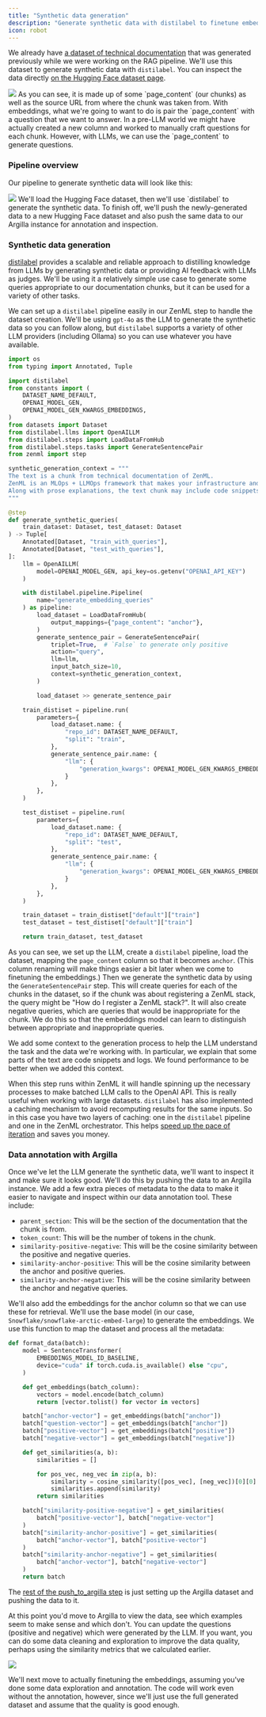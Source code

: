 ```yaml
---
title: "Synthetic data generation"
description: "Generate synthetic data with distilabel to finetune embeddings."
icon: robot
---
```


We already have [a dataset of technical documentation](https://huggingface.co/datasets/zenml/rag%5Fqa%5Fembedding%5Fquestions%5F0%5F60%5F0) that was generated previously while we were working on the RAG pipeline. We'll use this dataset to generate synthetic data with `distilabel`. You can inspect the data directly [on the Hugging Face dataset page](https://huggingface.co/datasets/zenml/rag%5Fqa%5Fembedding%5Fquestions%5F0%5F60%5F0).

<Frame >
  <img src="/_assets/user-guide/sy.avif"/>
</Frame>
As you can see, it is made up of some `page_content` (our chunks) as well as the source URL from where the chunk was taken from. With embeddings, what we're going to want to do is pair the `page_content` with a question that we want to answer. In a pre-LLM world we might have actually created a new column and worked to manually craft questions for each chunk. However, with LLMs, we can use the `page_content` to generate questions.

### Pipeline overview

Our pipeline to generate synthetic data will look like this:
<Frame >
  <img src="/_assets/user-guide/sy-1.avif"/>
</Frame>
We'll load the Hugging Face dataset, then we'll use `distilabel` to generate the synthetic data. To finish off, we'll push the newly-generated data to a new Hugging Face dataset and also push the same data to our Argilla instance for annotation and inspection.

### Synthetic data generation

[distilabel](https://github.com/argilla-io/distilabel) provides a scalable and reliable approach to distilling knowledge from LLMs by generating synthetic data or providing AI feedback with LLMs as judges. We'll be using it a relatively simple use case to generate some queries appropriate to our documentation chunks, but it can be used for a variety of other tasks.

We can set up a `distilabel` pipeline easily in our ZenML step to handle the dataset creation. We'll be using `gpt-4o` as the LLM to generate the synthetic data so you can follow along, but `distilabel` supports a variety of other LLM providers (including Ollama) so you can use whatever you have available.

```py
import os
from typing import Annotated, Tuple

import distilabel
from constants import (
    DATASET_NAME_DEFAULT,
    OPENAI_MODEL_GEN,
    OPENAI_MODEL_GEN_KWARGS_EMBEDDINGS,
)
from datasets import Dataset
from distilabel.llms import OpenAILLM
from distilabel.steps import LoadDataFromHub
from distilabel.steps.tasks import GenerateSentencePair
from zenml import step

synthetic_generation_context = """
The text is a chunk from technical documentation of ZenML.
ZenML is an MLOps + LLMOps framework that makes your infrastructure and workflow metadata accessible to data science teams.
Along with prose explanations, the text chunk may include code snippets and logs but these are identifiable from the surrounding backticks.
"""

@step
def generate_synthetic_queries(
    train_dataset: Dataset, test_dataset: Dataset
) -> Tuple[
    Annotated[Dataset, "train_with_queries"],
    Annotated[Dataset, "test_with_queries"],
]:
    llm = OpenAILLM(
        model=OPENAI_MODEL_GEN, api_key=os.getenv("OPENAI_API_KEY")
    )

    with distilabel.pipeline.Pipeline(
        name="generate_embedding_queries"
    ) as pipeline:
        load_dataset = LoadDataFromHub(
            output_mappings={"page_content": "anchor"},
        )
        generate_sentence_pair = GenerateSentencePair(
            triplet=True,  # `False` to generate only positive
            action="query",
            llm=llm,
            input_batch_size=10,
            context=synthetic_generation_context,
        )

        load_dataset >> generate_sentence_pair

    train_distiset = pipeline.run(
        parameters={
            load_dataset.name: {
                "repo_id": DATASET_NAME_DEFAULT,
                "split": "train",
            },
            generate_sentence_pair.name: {
                "llm": {
                    "generation_kwargs": OPENAI_MODEL_GEN_KWARGS_EMBEDDINGS
                }
            },
        },
    )

    test_distiset = pipeline.run(
        parameters={
            load_dataset.name: {
                "repo_id": DATASET_NAME_DEFAULT,
                "split": "test",
            },
            generate_sentence_pair.name: {
                "llm": {
                    "generation_kwargs": OPENAI_MODEL_GEN_KWARGS_EMBEDDINGS
                }
            },
        },
    )

    train_dataset = train_distiset["default"]["train"]
    test_dataset = test_distiset["default"]["train"]

    return train_dataset, test_dataset
```

As you can see, we set up the LLM, create a `distilabel` pipeline, load the dataset, mapping the `page_content` column so that it becomes `anchor`. (This column renaming will make things easier a bit later when we come to finetuning the embeddings.) Then we generate the synthetic data by using the `GenerateSentencePair` step. This will create queries for each of the chunks in the dataset, so if the chunk was about registering a ZenML stack, the query might be "How do I register a ZenML stack?". It will also create negative queries, which are queries that would be inappropriate for the chunk. We do this so that the embeddings model can learn to distinguish between appropriate and inappropriate queries.

We add some context to the generation process to help the LLM understand the task and the data we're working with. In particular, we explain that some parts of the text are code snippets and logs. We found performance to be better when we added this context.

When this step runs within ZenML it will handle spinning up the necessary processes to make batched LLM calls to the OpenAI API. This is really useful when working with large datasets. `distilabel` has also implemented a caching mechanism to avoid recomputing results for the same inputs. So in this case you have two layers of caching: one in the `distilabel` pipeline and one in the ZenML orchestrator. This helps [speed up the pace of iteration](https://www.zenml.io/blog/iterate-fast) and saves you money.

### Data annotation with Argilla

Once we've let the LLM generate the synthetic data, we'll want to inspect it and make sure it looks good. We'll do this by pushing the data to an Argilla instance. We add a few extra pieces of metadata to the data to make it easier to navigate and inspect within our data annotation tool. These include:

* `parent_section`: This will be the section of the documentation that the chunk is from.
* `token_count`: This will be the number of tokens in the chunk.
* `similarity-positive-negative`: This will be the cosine similarity between the positive and negative queries.
* `similarity-anchor-positive`: This will be the cosine similarity between the anchor and positive queries.
* `similarity-anchor-negative`: This will be the cosine similarity between the anchor and negative queries.

We'll also add the embeddings for the anchor column so that we can use these for retrieval. We'll use the base model (in our case, `Snowflake/snowflake-arctic-embed-large`) to generate the embeddings. We use this function to map the dataset and process all the metadata:

```py
def format_data(batch):
    model = SentenceTransformer(
        EMBEDDINGS_MODEL_ID_BASELINE,
        device="cuda" if torch.cuda.is_available() else "cpu",
    )

    def get_embeddings(batch_column):
        vectors = model.encode(batch_column)
        return [vector.tolist() for vector in vectors]

    batch["anchor-vector"] = get_embeddings(batch["anchor"])
    batch["question-vector"] = get_embeddings(batch["anchor"])
    batch["positive-vector"] = get_embeddings(batch["positive"])
    batch["negative-vector"] = get_embeddings(batch["negative"])

    def get_similarities(a, b):
        similarities = []

        for pos_vec, neg_vec in zip(a, b):
            similarity = cosine_similarity([pos_vec], [neg_vec])[0][0]
            similarities.append(similarity)
        return similarities

    batch["similarity-positive-negative"] = get_similarities(
        batch["positive-vector"], batch["negative-vector"]
    )
    batch["similarity-anchor-positive"] = get_similarities(
        batch["anchor-vector"], batch["positive-vector"]
    )
    batch["similarity-anchor-negative"] = get_similarities(
        batch["anchor-vector"], batch["negative-vector"]
    )
    return batch
```

The [rest of the push\_to\_argilla step](https://github.com/zenml-io/zenml-projects/blob/main/llm-complete-guide/steps/push%5Fto%5Fargilla.py) is just setting up the Argilla dataset and pushing the data to it.

At this point you'd move to Argilla to view the data, see which examples seem to make sense and which don't. You can update the questions (positive and negative) which were generated by the LLM. If you want, you can do some data cleaning and exploration to improve the data quality, perhaps using the similarity metrics that we calculated earlier.

<Frame caption="Argilla interface for data annotation">
  <img src="/_assets/user-guide/sy-2.avif"/>
</Frame>


We'll next move to actually finetuning the embeddings, assuming you've done some data exploration and annotation. The code will work even without the annotation, however, since we'll just use the full generated dataset and assume that the quality is good enough.

